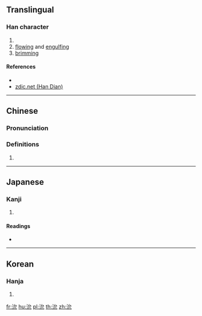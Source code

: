 ==Translingual==

===Han character===
{{Han char|rn=85|rad=水|as=04|sn=7|four=33111|canj=EIHU|ids=⿰氵允}}

# {{n-g|Nickname for a river in Eastern China. See {{zh-l|濟水}}.}}
# [[flow]]ing and [[engulf]]ing
# [[brim]]ming

====References====
* {{Han ref|kx=0610.040|dkj=17188|dj=1002.140|hdz=31576.030|uh=6C87|ud=27783|bh=CB56|bd=52054}}
* [http://www.zdic.net/z/1c/js/6C87.htm zdic.net (Han Dian)]

----

==Chinese==
{{zh-forms}}

===Pronunciation===
{{zh-pron
|m=yǎn
|c=jin5,jin2,wai5
|mc=y
|oc=y
|ma=
|cat=pn,v
}}

===Definitions===
{{zh-hanzi}}

# {{rfdef|lang=zh}}

----

==Japanese==

===Kanji===
{{ja-kanji|grade=|rs=水04}}

# {{defn|lang=ja|sort=水04}}

====Readings====
* {{ja-readings|on=[[えん]] (en), [[い]] (i)|kun=[[ながれる]] (nagareru)}}

----

==Korean==

===Hanja===
{{ko-hanja|hangeul=연|eumhun=|rv=yeon|mr=yŏn|y=yen}}

# {{defn|lang=ko|sort=水04}}

[[fr:沇]]
[[hu:沇]]
[[pl:沇]]
[[th:沇]]
[[zh:沇]]